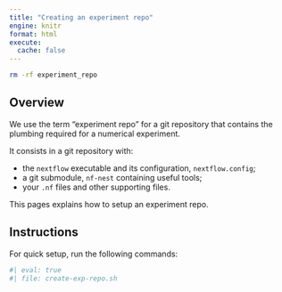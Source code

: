 ```yaml
---
title: "Creating an experiment repo"
engine: knitr
format: html
execute: 
  cache: false
---
```


```bash
rm -rf experiment_repo
```

## Overview

We use the term "experiment repo" for a git repository that 
contains the plumbing required for a numerical experiment. 

It consists in a git repository with:

- the `nextflow` executable and its configuration, `nextflow.config`;
- a git submodule, `nf-nest` containing useful tools; 
- your `.nf` files and other supporting files. 

This pages explains how to setup an experiment repo.


## Instructions {#sec-instructions}

For quick setup, run the following commands:

```bash
#| eval: true
#| file: create-exp-repo.sh
```


